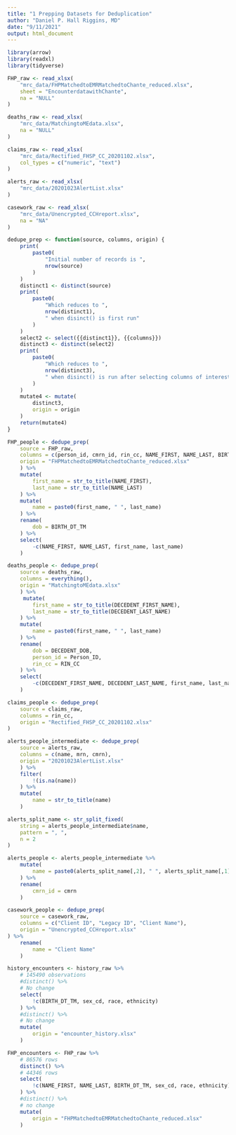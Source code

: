 ```yaml
---
title: "1 Prepping Datasets for Deduplication"
author: "Daniel P. Hall Riggins, MD"
date: "9/11/2021"
output: html_document
---
```


```r
library(arrow)
library(readxl)
library(tidyverse)
```

```r
FHP_raw <- read_xlsx(
    "mrc_data/FHPMatchedtoEMRMatchedtoChante_reduced.xlsx",
    sheet = "EncounterdatawithChante",
    na = "NULL"
)

deaths_raw <- read_xlsx(
    "mrc_data/MatchingtoMEdata.xlsx", 
    na = "NULL"
)

claims_raw <- read_xlsx(
    "mrc_data/Rectified_FHSP_CC_20201102.xlsx",
    col_types = c("numeric", "text")
)

alerts_raw <- read_xlsx(
    "mrc_data/20201023AlertList.xlsx"
)

casework_raw <- read_xlsx(
    "mrc_data/Unencrypted_CCHreport.xlsx",
    na = "NA"
)
```

```r
dedupe_prep <- function(source, columns, origin) {
    print(
        paste0(
            "Initial number of records is ",
            nrow(source)
        )
    )
    distinct1 <- distinct(source)
    print(
        paste0(
            "Which reduces to ",
            nrow(distinct1),
            " when disinct() is first run"
        )
    )
    select2 <- select({{distinct1}}, {{columns}})
    distinct3 <- distinct(select2)
    print(
        paste0(
            "Which reduces to ",
            nrow(distinct3),
            " when disinct() is run after selecting columns of interest"
        )
    )
    mutate4 <- mutate(
        distinct3,
        origin = origin
    )
    return(mutate4)
}
```


```r
FHP_people <- dedupe_prep(
    source = FHP_raw,
    columns = c(person_id, cmrn_id, rin_cc, NAME_FIRST, NAME_LAST, BIRTH_DT_TM, sex_cd, race, ethnicity),
    origin = "FHPMatchedtoEMRMatchedtoChante_reduced.xlsx"
    ) %>%
    mutate(
        first_name = str_to_title(NAME_FIRST),
        last_name = str_to_title(NAME_LAST)
    ) %>%
    mutate(
        name = paste0(first_name, " ", last_name)
    ) %>%
    rename(
        dob = BIRTH_DT_TM
    ) %>%
    select(
        -c(NAME_FIRST, NAME_LAST, first_name, last_name)
    )
```
```r
deaths_people <- dedupe_prep(
    source = deaths_raw,
    columns = everything(),
    origin = "MatchingtoMEdata.xlsx"
    ) %>%
     mutate(
        first_name = str_to_title(DECEDENT_FIRST_NAME),
        last_name = str_to_title(DECEDENT_LAST_NAME)
    ) %>%
    mutate(
        name = paste0(first_name, " ", last_name)
    ) %>% 
    rename(
        dob = DECEDENT_DOB,
        person_id = Person_ID,
        rin_cc = RIN_CC
    ) %>%
    select(
        -c(DECEDENT_FIRST_NAME, DECEDENT_LAST_NAME, first_name, last_name)
    )
```
```r
claims_people <- dedupe_prep(
    source = claims_raw,
    columns = rin_cc,
    origin = "Rectified_FHSP_CC_20201102.xlsx"
)
```

```r
alerts_people_intermediate <- dedupe_prep(
    source = alerts_raw,
    columns = c(name, mrn, cmrn),
    origin = "20201023AlertList.xlsx"
    ) %>% 
    filter(
        !(is.na(name)) 
    ) %>% 
    mutate(
        name = str_to_title(name)
    ) 

alerts_split_name <- str_split_fixed(
    string = alerts_people_intermediate$name, 
    pattern = ", ",
    n = 2
)

alerts_people <- alerts_people_intermediate %>%
    mutate(
        name = paste0(alerts_split_name[,2], " ", alerts_split_name[,1])
    ) %>%
    rename(
        cmrn_id = cmrn
    )
```


```r
casework_people <- dedupe_prep(
    source = casework_raw,
    columns = c("Client ID", "Legacy ID", "Client Name"),
    origin = "Unencrypted_CCHreport.xlsx"
) %>%
    rename(
        name = "Client Name"
    )
```






```r

history_encounters <- history_raw %>%
    # 145490 observations
    #distinct() %>%
    # No change
    select(
        !c(BIRTH_DT_TM, sex_cd, race, ethnicity)
    ) %>%
    #distinct() %>%
    # No change
    mutate(
        origin = "encounter_history.xlsx"
    )

FHP_encounters <- FHP_raw %>%
    # 86576 rows
    distinct() %>%
    # 44346 rows
    select(
        !c(NAME_FIRST, NAME_LAST, BIRTH_DT_TM, sex_cd, race, ethnicity)
    ) %>%
    #distinct() %>%
    # no change
    mutate(
        origin = "FHPMatchedtoEMRMatchedtoChante_reduced.xlsx"
    )


```






